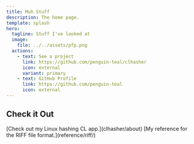 ```yaml
---
title: Muh Stuff
description: The home page.
template: splash
hero:
  tagline: Stuff I've looked at
  image:
    file: ../../assets/pfp.png
  actions:
    - text: See a project
      link: https://github.com/penguin-teal/clhasher
      icon: external
      variant: primary
    - text: GitHub Profile
      link: https://github.com/penguin-teal
      icon: external
---
```



## Check it Out

<CardGrid stagger>
    <Card title="clhasher" icon="setting">
        [Check out my Linux hashing CL app.](clhasher/about)
    </Card>
	<Card title="RIFF Format" icon="document">
		[My reference for the RIFF file format.](reference/riff/)
	</Card>
</CardGrid>
